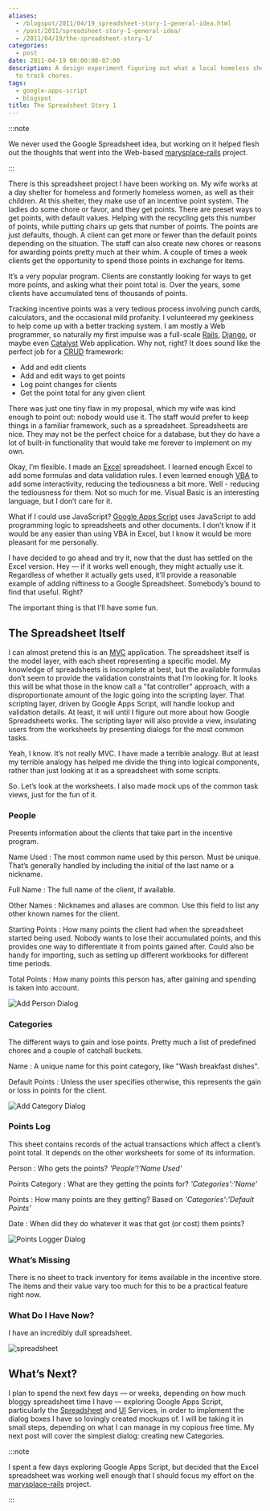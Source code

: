 ```yaml
---
aliases:
  - /blogspot/2011/04/19_spreadsheet-story-1-general-idea.html
  - /post/2011/spreadsheet-story-1-general-idea/
  - /2011/04/19/the-spreadsheet-story-1/
categories:
  - post
date: 2011-04-19 00:00:00-07:00
description: A design experiment figuring out what a local homeless shelter needs
  to track chores.
tags:
  - google-apps-script
  - blogspot
title: The Spreadsheet Story 1
---
```


:::note

We never used the Google Spreadsheet idea, but working on it helped
flesh out the thoughts that went into the Web-based
[marysplace-rails](https://github.com/brianwisti/marysplace-rails)
project.

:::

There is this spreadsheet project I have been working on. My wife works
at a day shelter for homeless and formerly homeless women, as well as
their children. At this shelter, they make use of an incentive point
system. The ladies do some chore or favor, and they get points. There
are preset ways to get points, with default values. Helping with the
recycling gets this number of points, while putting chairs up gets that
number of points. The points are just defaults, though. A client can get
more or fewer than the default points depending on the situation. The
staff can also create new chores or reasons for awarding points pretty
much at their whim. A couple of times a week clients get the opportunity
to spend those points in exchange for items.

It’s a very popular program. Clients are constantly looking for ways to
get more points, and asking what their point total is. Over the years,
some clients have accumulated tens of thousands of points.

Tracking incentive points was a very tedious process involving punch
cards, calculators, and the occasional mild profanity. I volunteered my
geekiness to help come up with a better tracking system. I am mostly a
Web programmer, so naturally my first impulse was a full-scale
[Rails](http://rubyonrails.org), [Django](http://www.djangoproject.com),
or maybe even [Catalyst](http://www.catalystframework.org) Web
application. Why not, right? It does sound like the perfect job for a
[CRUD](http://en.wikipedia.org/wiki/Create,_read,_update_and_delete)
framework:

- Add and edit clients
- Add and edit ways to get points
- Log point changes for clients
- Get the point total for any given client

There was just one tiny flaw in my proposal, which my wife was kind
enough to point out: nobody would use it. The staff would prefer to keep
things in a familiar framework, such as a spreadsheet. Spreadsheets are
nice. They may not be the perfect choice for a database, but they do
have a lot of built-in functionality that would take me forever to
implement on my own.

Okay, I’m flexible. I made an
[Excel](http://office.microsoft.com/en-us/excel/) spreadsheet. I learned
enough Excel to add some formulas and data validation rules. I even
learned enough
[VBA](http://en.wikipedia.org/wiki/Visual_Basic_for_Applications) to add
some interactivity, reducing the tediousness a bit more. Well - reducing
the tediousness for them. Not so much for me. Visual Basic is an
interesting language, but I don’t care for it.

What if I could use JavaScript? [Google Apps
Script](http://code.google.com/googleapps/appsscript/) uses JavaScript
to add programming logic to spreadsheets and other documents. I don’t
know if it would be any easier than using VBA in Excel, but I know it
would be more pleasant for me personally.

I have decided to go ahead and try it, now that the dust has settled on
the Excel version. Hey — if it works well enough, they might actually
use it. Regardless of whether it actually gets used, it’ll provide a
reasonable example of adding niftiness to a Google Spreadsheet.
Somebody’s bound to find that useful. Right?

The important thing is that I’ll have some fun.

## The Spreadsheet Itself

I can almost pretend this is an
[MVC](https://en.wikipedia.org/wiki/Model%E2%80%93view%E2%80%93controller)
application. The spreadsheet itself is the model layer, with each sheet
representing a specific model. My knowledge of spreadsheets is
incomplete at best, but the available formulas don’t seem to provide the
validation constraints that I’m looking for. It looks this will be what
those in the know call a "fat controller" approach, with a
disproportionate amount of the logic going into the scripting layer.
That scripting layer, driven by Google Apps Script, will handle lookup
and validation details. At least, it will until I figure out more about
how Google Spreadsheets works. The scripting layer will also provide a
view, insulating users from the worksheets by presenting dialogs for the
most common tasks.

Yeah, I know. It’s not really MVC. I have made a terrible analogy. But
at least my terrible analogy has helped me divide the thing into logical
components, rather than just looking at it as a spreadsheet with some
scripts.

So. Let’s look at the worksheets. I also made mock ups of the common
task views, just for the fun of it.

### People

Presents information about the clients that take part in the incentive
program.

Name Used
: The most common name used by this person. Must be unique. That’s
  generally handled by including the initial of the last name or a
  nickname.

Full Name
: The full name of the client, if available.

Other Names
: Nicknames and aliases are common. Use this field to list any other
  known names for the client.

Starting Points
: How many points the client had when the spreadsheet started being
  used. Nobody wants to lose their accumulated points, and this
  provides one way to differentiate it from points gained after. Could
  also be handy for importing, such as setting up different workbooks
  for different time periods.

Total Points
: How many points this person has, after gaining and spending is taken
  into account.

![Add Person Dialog](@img/2011/NewPersonDialog.png)

### Categories

The different ways to gain and lose points. Pretty much a list of
predefined chores and a couple of catchall buckets.

Name
: A unique name for this point category, like "Wash breakfast dishes".

Default Points
: Unless the user specifies otherwise, this represents the gain or
  loss in points for the client.

![Add Category Dialog](@img/2011/NewCategoryDialog.png)

### Points Log

This sheet contains records of the actual transactions which affect a
client’s point total. It depends on the other worksheets for some of its
information.

Person
: Who gets the points? *'People'\!'Name Used'*

Points Category
: What are they getting the points for? *'Categories':'Name'*

Points
: How many points are they getting? Based on *'Categories':'Default
  Points'*

Date
: When did they do whatever it was that got (or cost) them points?

![Points Logger Dialog](@img/2011/PointsLoggerDialog.png)

### What’s Missing

There is no sheet to track inventory for items available in the
incentive store. The items and their value vary too much for this to be
a practical feature right now.

### What Do I Have Now?

I have an incredibly dull spreadsheet.

![spreadsheet](@img/2011/spreadsheet-01.png)

## What’s Next?

I plan to spend the next few days — or weeks, depending on how much
bloggy spreadsheet time I have — exploring Google Apps Script,
particularly the
[Spreadsheet](http://code.google.com/googleapps/appsscript/service_spreadsheet.html)
and [UI](http://code.google.com/googleapps/appsscript/service_ui.html)
Services, in order to implement the dialog boxes I have so lovingly
created mockups of. I will be taking it in small steps, depending on
what I can manage in my copious free time. My next post will cover the
simplest dialog: creating new Categories.

:::note

I spent a few days exploring Google Apps Script, but decided that
the Excel spreadsheet was working well enough that I should focus my
effort on the
[marysplace-rails](https://github.com/brianwisti/marysplace-rails)
project.

:::
